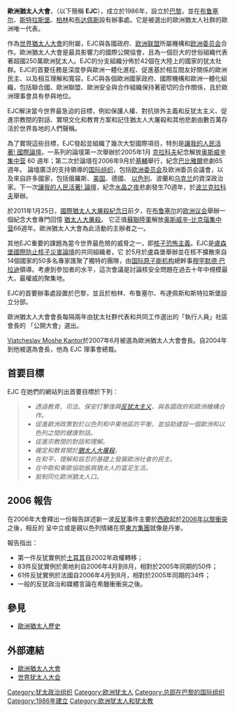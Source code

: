 {{roughtranslation|time=2013-03-27T04:41:38+00:00}}
'''歐洲猶太人大會'''，（以下簡稱 '''EJC'''），成立於1986年，設立於[[巴黎|巴黎]]，並在[[布鲁塞尔|布鲁塞尔]]、[[斯特拉斯堡|斯特拉斯堡]]、[[柏林|柏林]]和[[布达佩斯|布达佩斯]]設有辦事處。它是被選出的歐洲猶太人社群的歐洲唯一代表。

作為[[世界猶太人大會|世界猶太人大會]]的附屬，EJC與各國政府、[[欧洲联盟|欧洲联盟]]所屬機構和[[欧洲委员会|欧洲委员会]]合作。歐洲猶太人大會是最具影響力的國際公開協會，且為一個巨大的世俗組織代表著超國250萬歐洲犹太人。EJC的分支組織分佈於42個在大陸上的國家的犹太社群。EJC的首要任務是深度參與歐洲一體化進程、促進基於相互間友好關係的歐洲民主、以及相互理解和寬容。EJC與各個歐洲國家政府、國際機構和歐洲一體化組織，包括聯合國、歐洲聯盟、歐洲安全與合作組織保持著密切的合作關係，且於歐洲理事會具有參與地位。

EJC解決當今世界最急迫的目標，例如保護人權、對抗排外主義和反犹太主义、促進宗教間的對話、實現文化和教育方案和記住猶太人大屠殺和其他悲劇由數百萬存活於世界各地的人們聲稱。

為了實現這些目標，EJC發起並組織了幾次大型國際項目，特別是[[世界大屠殺論壇|讓我的人民活著! 國際論壇]]。一系列的論壇第一次舉辦於2005年1月 [[克拉科夫|克拉科夫]]紀念解放[[奥斯威辛集中营|奥斯威辛集中营]] 60 週年；第二次於論壇在2006年9月於[[基輔|基輔]]舉行，紀念[[巴比雅爾|巴比雅爾]]悲劇65週年。 論壇廣泛的支持領導的[[国际组织|国际组织]]，包括[[欧洲委员会|欧洲委员会]]及欧洲委员会議會，以及來自許多國家，包括俄羅斯、[[美国|美国]]、德國、 [[以色列|以色列]]、波蘭和[[乌克兰|乌克兰]]的資深政治家。下一次[[世界大屠殺論壇|讓我的人民活著! 論壇]]，紀念[[水晶之夜|水晶之夜]]悲劇發生70週年，於[[波兰|波兰]][[克拉科夫|克拉科夫]]舉辦。

於2011年1月25日，[[國際猶太人大屠殺紀念日|國際猶太人大屠殺紀念日]]前夕，在[[布鲁塞尔|布鲁塞尔]]的[[欧洲议会|欧洲议会]]舉辦一個紀念大會專門回憶 [[猶太人大屠殺|猶太人大屠殺]]。 它正值[[蘇聯陸軍|蘇聯陸軍]]解放[[奥斯威辛集中营|奥斯威辛-比克瑙]][[集中营|集中营]]66週年。歐洲猶太人大會為此活動的主辦者之一。

其他EJC重要的課題為當今世界最危險的威脅之一，即[[核子恐怖主義|核子恐怖主義]]。EJC是[[盧森堡國際防止核子災害論壇|盧森堡國際防止核子災害論壇]]的共同組織者，它 於5月於盧森堡舉辦並在核不擴散來自14個國家的50多名專家匯聚了獨特的團隊，由[[国际原子能机构|国际原子能机构]]總幹事[[穆罕默德·巴拉迪|穆罕默德·巴拉迪]]領導。考慮到參加者的水平，這次會議是討論核安全問題在過去十年中規模最大，最權威的聚集地。

EJC的首要辦事處設置於巴黎，並且於柏林、布鲁塞尔、布達佩斯和斯特拉斯堡設立分部。

歐洲猶太人大會會長每隔兩年由犹太社群代表和共同工作選出的「執行人員」社區會長的 「公開大會」選出。

[[Viatcheslav_Moshe_Kantor|Viatcheslav Moshe Kantor]]於2007年6月被選為歐洲猶太人大會會長。自2004年到他被選為會長，他為 EJC 理事會總裁。

==首要目標==
EJC 在她們的網站列出首要目標於下列：
<blockquote>
*''透過教育、司法、保安打擊復興[[反犹太主义|反犹太主义]]，與各國政府和歐洲機構合作。''
*''促進歐洲政策對於以色列和中東地區的平衡，並協助建設一個歐洲和以色列之間的健康對話。''
*''促進宗教間的對話和理解。''
*''確定和教育關於[[猶太人大屠殺|猶太人大屠殺]]。''
*''在和平，理解和容忍的基礎上發展歐洲社會的民主。''
*''在中歐和東歐協助振興猶太人的富足生活。''
*''抵制同化歐洲猶太人口。''
</blockquote>

==2006 報告==
在2006年大會釋出一份報告詳述新一波[[反犹太主义|反犹]]事件主要於[[西欧|西欧]]起於[[2006年以黎衝突|2006年以黎衝突]]之後，相反的
呈中立或是親以色列情緒在原[[東方集團|東方集團]]就像是丹麥。

報告指出：

*第一件反犹實例於[[土耳其|土耳其]]自2002年政權轉移；
*83件反犹實例於奧地利自2006年4月到8月，相對於2005年同期的50件；
*61件反犹實例於法國自2006年4月到8月，相對於2005年同期的34件；
*一般的反犹政治和媒體言論在希臘衝衝突之後。

==參見==
*[[歐洲猶太人歷史|歐洲猶太人歷史]]

==外部連結==
*[http://www.eurojewcong.org/ejc/index.php 歐洲猶太人大會] {{Wayback|url=http://www.eurojewcong.org/ejc/index.php |date=20051224035246 }} {{en}}
*[http://www.worldjewishcongress.org/cn/about 世界犹太人大会] {{Wayback|url=http://www.worldjewishcongress.org/cn/about |date=20201130163842 }} {{zh-cn}}

[[Category:犹太政治组织|Category:犹太政治组织]]
[[Category:欧洲犹太人|Category:欧洲犹太人]]
[[Category:总部在巴黎的国际组织|Category:总部在巴黎的国际组织]]
[[Category:1986年建立|Category:1986年建立]]
[[Category:欧洲犹太人和犹太教|Category:欧洲犹太人和犹太教]]